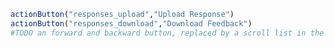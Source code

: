 ```r
actionButton("responses_upload","Upload Response")
actionButton("responses_download","Download Feedback")
#TODO an forward and backward button, replaced by a scroll list in the future.
```



